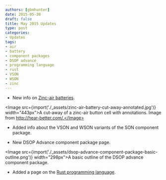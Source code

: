 ```yaml
---
authors: [gbmhunter]
date: 2015-05-30
draft: false
title: May 2015 Updates
type: post
categories:
- Updates
tags:
- air
- battery
- component packages
- DSOP advance
- programming language
- rust
- VSON
- WSON
- zinc
---
```



* New info on [Zinc-air batteries](/electronics/components/batteries/#zinc-air-batteries).


<Image src={import('./_assets/zinc-air-battery-cut-away-annotated.jpg')} width="443px">A cut-away of a zinc-air button cell with annotations. Image from http://hear-better.com/.</Image>

* Added info about the VSON and WSON variants of the SON component package.

* New DSOP Advance component package page.


<Image src={import('./_assets/dsop-advance-component-package-basic-outline.png')} width="298px">A basic outline of the DSOP advance component package.</Image>
    
* Added a page on the [Rust programming language](/programming/languages/rust).
